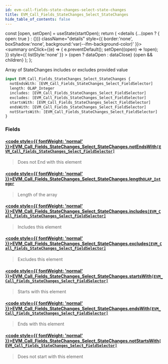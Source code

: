 ```yaml
---
id: evm-call-fields-state-changes-select-state-changes
title: EVM_Call_Fields_StateChanges_Select_StateChanges
hide_table_of_contents: false
---
```







  const [open, setOpen] = useState(startOpen);
  return (
    <details {...(open ? { open: true } : {})} className="details" style={{ border:'none', boxShadow:'none', background:'var(--ifm-background-color)' }}>
      <summary
        onClick={(e) => {
          e.preventDefault();
          setOpen((open) => !open);
        }}
        style={{ listStyle:'none' }}
      >
      {open ? dataOpen : dataClose}
      </summary>
      {open && children}
    </details>
  );
};




Array of StateChanges includes or excludes provided value


```graphql
input EVM_Call_Fields_StateChanges_Select_StateChanges {
  notEndsWith: [EVM_Call_Fields_StateChanges_Select_FieldSelector]
  length: OLAP_Integer
  includes: [EVM_Call_Fields_StateChanges_Select_FieldSelector]
  excludes: [EVM_Call_Fields_StateChanges_Select_FieldSelector]
  startsWith: [EVM_Call_Fields_StateChanges_Select_FieldSelector]
  endsWith: [EVM_Call_Fields_StateChanges_Select_FieldSelector]
  notStartsWith: [EVM_Call_Fields_StateChanges_Select_FieldSelector]
}
```




### Fields

#### [<code style={{ fontWeight: 'normal' }}>EVM_Call_Fields_StateChanges_Select_StateChanges.<b>notEndsWith</b></code>](#)<Bullet />[`[EVM_Call_Fields_StateChanges_Select_FieldSelector]`](/docs/graphql-reference/inputs/evm-call-fields-state-changes-select-field-selector) <Badge class="secondary" text="list"/> <Badge class="secondary" text="input"/>
> Does not End with this element
> 

#### [<code style={{ fontWeight: 'normal' }}>EVM_Call_Fields_StateChanges_Select_StateChanges.<b>length</b></code>](#)<Bullet />[`OLAP_Integer`](/docs/graphql-reference/inputs/olap-integer) <Badge class="secondary" text="input"/>
> Length of the array
> 

#### [<code style={{ fontWeight: 'normal' }}>EVM_Call_Fields_StateChanges_Select_StateChanges.<b>includes</b></code>](#)<Bullet />[`[EVM_Call_Fields_StateChanges_Select_FieldSelector]`](/docs/graphql-reference/inputs/evm-call-fields-state-changes-select-field-selector) <Badge class="secondary" text="list"/> <Badge class="secondary" text="input"/>
> Includes this element
> 

#### [<code style={{ fontWeight: 'normal' }}>EVM_Call_Fields_StateChanges_Select_StateChanges.<b>excludes</b></code>](#)<Bullet />[`[EVM_Call_Fields_StateChanges_Select_FieldSelector]`](/docs/graphql-reference/inputs/evm-call-fields-state-changes-select-field-selector) <Badge class="secondary" text="list"/> <Badge class="secondary" text="input"/>
> Excludes this element
> 

#### [<code style={{ fontWeight: 'normal' }}>EVM_Call_Fields_StateChanges_Select_StateChanges.<b>startsWith</b></code>](#)<Bullet />[`[EVM_Call_Fields_StateChanges_Select_FieldSelector]`](/docs/graphql-reference/inputs/evm-call-fields-state-changes-select-field-selector) <Badge class="secondary" text="list"/> <Badge class="secondary" text="input"/>
> Starts with this element
> 

#### [<code style={{ fontWeight: 'normal' }}>EVM_Call_Fields_StateChanges_Select_StateChanges.<b>endsWith</b></code>](#)<Bullet />[`[EVM_Call_Fields_StateChanges_Select_FieldSelector]`](/docs/graphql-reference/inputs/evm-call-fields-state-changes-select-field-selector) <Badge class="secondary" text="list"/> <Badge class="secondary" text="input"/>
> Ends with this element
> 

#### [<code style={{ fontWeight: 'normal' }}>EVM_Call_Fields_StateChanges_Select_StateChanges.<b>notStartsWith</b></code>](#)<Bullet />[`[EVM_Call_Fields_StateChanges_Select_FieldSelector]`](/docs/graphql-reference/inputs/evm-call-fields-state-changes-select-field-selector) <Badge class="secondary" text="list"/> <Badge class="secondary" text="input"/>
> Does not start with this element
> 



